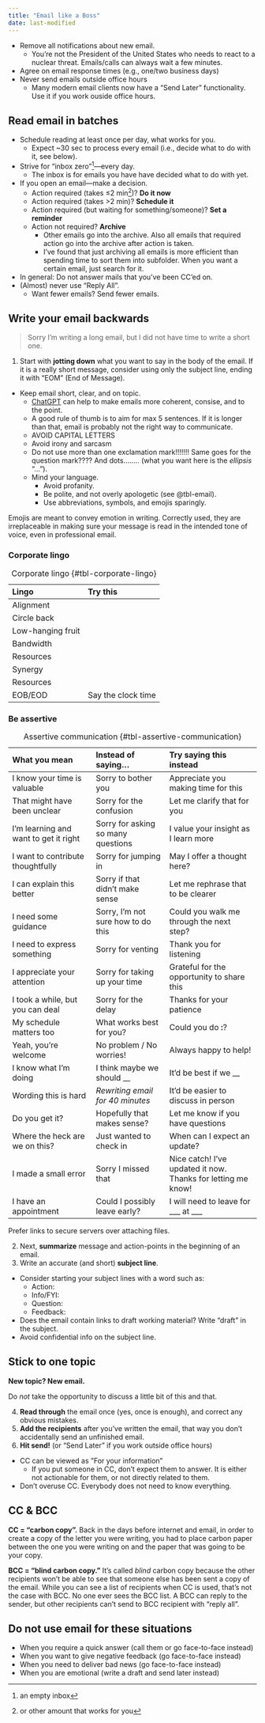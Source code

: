 ```yaml
---
title: "Email like a Boss"
date: last-modified
---
```


* Remove all notifications about new email.
  * You're not the President of the United States who needs to react to a nuclear threat.
  Emails/calls can always wait a few minutes.
* Agree on email response times (e.g., one/two business days)
* Never send emails outside office hours
  * Many modern email clients now have a "Send Later" functionality.
  Use it if you work ouside office hours.

## Read email in batches

* Schedule reading at least once per day, what works for you.
  * Expect ~30 sec to process every email (i.e., decide what to do with it, see below).
* Strive for "inbox zero"^[an empty inbox]---every day.
  * The inbox is for emails you have have decided what to do with yet.
* If you open an email---make a decision.
  * Action required (takes ≤2 min^[or other amount that works for you])? **Do it now**
  * Action required (takes >2 min)? **Schedule it**
  * Action required (but waiting for something/someone)? **Set a reminder**
  * Action not required? **Archive**
    * Other emails go into the archive.
    Also all emails that required action go into the archive after action is taken.
    * I've found that just archiving all emails is more efficient than spending time to sort them into subfolder.
    When you want a certain email, just search for it.
* In general: Do not answer mails that you've been CC'ed on.
* (Almost) never use "Reply All".
  * Want fewer emails? Send fewer emails.

## Write your email backwards

> Sorry I'm writing a long email, but I did not have time to write a short one.

1. Start with **jotting down** what you want to say in the body of the email.
If it is a really short message, consider using only the subject line, ending it with "EOM" (End of Message).
* Keep email short, clear, and on topic.
  * [ChatGPT](chat.openai.com) can help to make emails more coherent, consise, and to the point.
  * A good rule of thumb is to aim for max 5 sentences.
  If it is longer than that, email is probably not the right way to communicate.
  * AVOID CAPITAL LETTERS
  * Avoid irony and sarcasm
  * Do not use more than one exclamation mark!!!!!!!
  Same goes for the question mark????
  And dots........ (what you want here is the *ellipsis* "...").
  * Mind your language.
    * Avoid profanity.
    * Be polite, and not overly apologetic (see @tbl-email).
    * Use abbreviations, symbols, and emojis sparingly.

:::{.callout-note title="Note on emojis"}
Emojis are meant to convey emotion in writing.
Correctly used, they are irreplaceable in making sure your message is read in the intended tone of voice, even in professional email.
:::

### Corporate lingo

| Lingo             | Try this |
| :---------------- | :------- |
| Alignment         |          |
| Circle back       |          |
| Low-hanging fruit |          |
| Bandwidth         |          |
| Resources         |          |
| Synergy           |          |
| Resources         |          |
| EOB/EOD           | Say the clock time |

: Corporate lingo {#tbl-corporate-lingo}

### Be assertive

| What you mean                          | Instead of saying...               | Try saying this instead                    |
| :------------------------------------- | :--------------------------------- | :----------------------------------------- |
| I know your time is valuable           | Sorry to bother you                | Appreciate you making time for this        |
| That might have been unclear           | Sorry for the confusion            | Let me clarify that for you                |
| I'm learning and want to get it right  | Sorry for asking so many questions | I value your insight as I learn more       |
| I want to contribute thoughtfully      | Sorry for jumping in               | May I offer a thought here?                |
| I can explain this better              | Sorry if that didn’t make sense    | Let me rephrase that to be clearer         |
| I need some guidance                   | Sorry, I’m not sure how to do this | Could you walk me through the next step?   |
| I need to express something            | Sorry for venting                  | Thank you for listening                    |
| I appreciate your attention            | Sorry for taking up your time      | Grateful for the opportunity to share this |
| I took a while, but you can deal       | Sorry for the delay                | Thanks for your patience                   |
| My schedule matters too                | What works best for you?           | Could you do __:__?                        |
| Yeah, you're welcome                   | No problem / No worries!           | Always happy to help!                      |
| I know what I’m doing                  | I think maybe we should __         | It’d be best if we __                      |
| Wording this is hard                   | *Rewriting email for 40 minutes*   | It’d be easier to discuss in person        |
| Do you get it?                         | Hopefully that makes sense?        | Let me know if you have questions          |
| Where the heck are we on this?         | Just wanted to check in            | When can I expect an update?               |
| I made a small error                   | Sorry I missed that                | Nice catch! I've updated it now. Thanks for letting me know! |
| I have an appointment                  | Could I possibly leave early?      | I will need to leave for ___ at ___        |

: Assertive communication {#tbl-assertive-communication}

:::{.callout-note title="Note on attachments"}
Prefer links to secure servers over attaching files.
:::

2. Next, **summarize** message and action-points in the beginning of an email.
3. Write an accurate (and short) **subject line**.
* Consider starting your subject lines with a word such as:
  * Action:
  * Info/FYI:
  * Question:
  * Feedback:
* Does the email contain links to draft working material? Write "draft" in the subject.
* Avoid confidential info on the subject line.

:::{.callout-tip}
# Stick to one topic

**New topic? New email.**

Do *not* take the opportunity to discuss a little bit of this and that.
:::

4. **Read through** the email once (yes, once is enough), and correct any obvious mistakes.
5. **Add the recipients** after you've written the email, that way you don't accidentally send an unfinished email.
6. **Hit send!** (or "Send Later" if you work outside office hours)

* CC can be viewed as ”For your information”
  * If you put someone in CC, don't expect them to answer. It is either not actionable for them, or not directly related to them.
* Don't overuse CC. Everybody does not need to know everything.

:::{.callout-tip}
# CC & BCC

**CC = "carbon copy".**
Back in the days before internet and email, in order to create a copy of the letter you were writing, you had to place carbon paper between the one you were writing on and the paper that was going to be your copy.

**BCC = "blind carbon copy."**
It’s called *blind* carbon copy because the other recipients won't be able to see that someone else has been sent a copy of the email.
While you can see a list of recipients when CC is used, that's not the case with BCC.
No one ever sees the BCC list.
A BCC can reply to the sender, but other recipients can't send to BCC recipient with "reply all".
:::

## Do not use email for these situations

* When you require a quick answer (call them or go face-to-face instead)
* When you want to give negative feedback (go face-to-face instead)
* When you need to deliver bad news (go face-to-face instead)
* When you are emotional (write a draft and send later instead)
